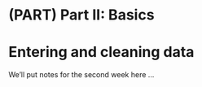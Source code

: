 # (PART) Part II: Basics {-}

# Entering and cleaning data 

We'll put notes for the second week here ...

